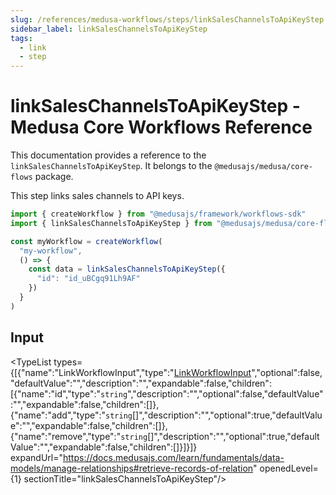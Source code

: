 ```yaml
---
slug: /references/medusa-workflows/steps/linkSalesChannelsToApiKeyStep
sidebar_label: linkSalesChannelsToApiKeyStep
tags:
  - link
  - step
---
```



# linkSalesChannelsToApiKeyStep - Medusa Core Workflows Reference

This documentation provides a reference to the `linkSalesChannelsToApiKeyStep`. It belongs to the `@medusajs/medusa/core-flows` package.

This step links sales channels to API keys.

```ts title="src/workflows/my-workflow.ts"
import { createWorkflow } from "@medusajs/framework/workflows-sdk"
import { linkSalesChannelsToApiKeyStep } from "@medusajs/medusa/core-flows"

const myWorkflow = createWorkflow(
  "my-workflow",
  () => {
    const data = linkSalesChannelsToApiKeyStep({
      "id": "id_uBCgq91Lh9AF"
    })
  }
)
```
  

## Input

<TypeList types={[{"name":"LinkWorkflowInput","type":"[LinkWorkflowInput](../../../../../types/CommonTypes/types/types.CommonTypes.LinkWorkflowInput/page.mdx)","optional":false,"defaultValue":"","description":"","expandable":false,"children":[{"name":"id","type":"`string`","description":"","optional":false,"defaultValue":"","expandable":false,"children":[]},{"name":"add","type":"`string`[]","description":"","optional":true,"defaultValue":"","expandable":false,"children":[]},{"name":"remove","type":"`string`[]","description":"","optional":true,"defaultValue":"","expandable":false,"children":[]}]}]} expandUrl="https://docs.medusajs.com/learn/fundamentals/data-models/manage-relationships#retrieve-records-of-relation" openedLevel={1} sectionTitle="linkSalesChannelsToApiKeyStep"/>
